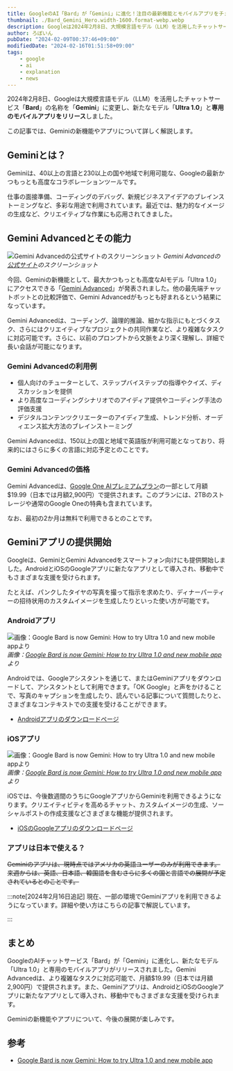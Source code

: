```yaml
---
title: GoogleのAI「Bard」が「Gemini」に進化！注目の最新機能とモバイルアプリをチェック
thumbnail: ./Bard_Gemini_Hero.width-1600.format-webp.webp
description: Googleは2024年2月8日、大規模言語モデル（LLM）を活用したチャットサービス「Bard」の名称を「Gemini」に変更し、新たなモデル「Ultra 1.0」と専用のモバイルアプリをリリースしました。この記事では、Geminiの新機能やアプリについて詳しく解説します。
author: ろぼいん
pubDate: "2024-02-09T00:37:46+09:00"
modifiedDate: "2024-02-16T01:51:58+09:00"
tags:
    - google
    - ai
    - explanation
    - news
---
```



2024年2月8日、Googleは大規模言語モデル（LLM）を活用したチャットサービス「**Bard**」の名称を「**Gemini**」に変更し、新たなモデル「**Ultra 1.0**」と**専用のモバイルアプリをリリース**しました。

この記事では、Geminiの新機能やアプリについて詳しく解説します。

<YouTube id="b5Fh7TaTkEU" />

## Geminiとは？

Geminiは、40以上の言語と230以上の国や地域で利用可能な、Googleの最新かつもっとも高度なコラボレーションツールです。

仕事の面接準備、コーディングのデバッグ、新規ビジネスアイデアのブレインストーミングなど、多彩な用途で利用されています。最近では、魅力的なイメージの生成など、クリエイティブな作業にも応用されてきました。

## Gemini Advancedとその能力

![Gemini Advancedの公式サイトのスクリーンショット](./image.png)
*Gemini Advancedの[公式サイト](https://gemini.google.com/advanced)のスクリーンショット*

今回、Geminiの新機能として、最大かつもっとも高度なAIモデル「Ultra 1.0」にアクセスできる「[Gemini Advanced](https://gemini.google.com/advanced)」が発表されました。他の最先端チャットボットとの比較評価で、Gemini Advancedがもっとも好まれるという結果になっています。

Gemini Advancedは、コーディング、論理的推論、細かな指示にもとづくタスク、さらにはクリエイティブなプロジェクトの共同作業など、より複雑なタスクに対応可能です。さらに、以前のプロンプトから文脈をより深く理解し、詳細で長い会話が可能になります。

<YouTube id="25A-jj61z7w" />

### Gemini Advancedの利用例

- 個人向けのチューターとして、ステップバイステップの指導やクイズ、ディスカッションを提供
- より高度なコーディングシナリオでのアイディア提供やコーディング手法の評価支援
- デジタルコンテンツクリエーターのアイディア生成、トレンド分析、オーディエンス拡大方法のブレインストーミング

Gemini Advancedは、150以上の国と地域で英語版が利用可能となっており、将来的にはさらに多くの言語に対応予定とのことです。

### Gemini Advancedの価格

Gemini Advancedは、[Google One AIプレミアムプラン](https://one.google.com/explore-plan/gemini-advanced)の一部として月額$19.99（日本では月額2,900円）で提供されます。このプランには、2TBのストレージや通常のGoogle Oneの特典も含まれています。

なお、最初の2か月は無料で利用できるとのことです。

## Geminiアプリの提供開始

Googleは、GeminiとGemini Advancedをスマートフォン向けにも提供開始しました。AndroidとiOSのGoogleアプリに新たなアプリとして導入され、移動中でもさまざまな支援を受けられます。

たとえば、パンクしたタイヤの写真を撮って指示を求めたり、ディナーパーティーの招待状用のカスタムイメージを生成したりといった使い方が可能です。

### Androidアプリ

![画像：Google Bard is now Gemini: How to try Ultra 1.0 and new mobile appより](./image-1.png)
*画像：[Google Bard is now Gemini: How to try Ultra 1.0 and new mobile app](https://blog.google/products/gemini/bard-gemini-advanced-app/)より*

Androidでは、Googleアシスタントを通じて、またはGeminiアプリをダウンロードして、アシスタントとして利用できます。「OK Google」と声をかけることで、写真のキャプションを生成したり、読んでいる記事について質問したりと、さまざまなコンテキストでの支援を受けることができます。

- [Androidアプリのダウンロードページ](https://play.google.com/store/apps/details?id=com.google.android.apps.bard)

### iOSアプリ

![画像：Google Bard is now Gemini: How to try Ultra 1.0 and new mobile appより](./Gemini_Planning_and_Extensions_GIF_v13_1.jpg)
*画像：[Google Bard is now Gemini: How to try Ultra 1.0 and new mobile app](https://blog.google/products/gemini/bard-gemini-advanced-app/)より*

iOSでは、今後数週間のうちにGoogleアプリからGeminiを利用できるようになります。クリエイティビティを高めるチャット、カスタムイメージの生成、ソーシャルポストの作成支援などさまざまな機能が提供されます。

- [iOSのGoogleアプリのダウンロードページ](https://apps.apple.com/us/app/google/id284815942)

### アプリは日本で使える？

~~Geminiのアプリは、現時点ではアメリカの英語ユーザーのみが利用できます。来週からは、英語、日本語、韓国語を含むさらに多くの国と言語での展開が予定されているとのことです。~~

:::note[2024年2月16日追記]
現在、一部の環境でGeminiアプリを利用できるようになっています。詳細や使い方はこちらの記事で解説しています。

<ArticleCard link="/article/2024/02/11/google-assistant-gemini-app/" />
:::

## まとめ

GoogleのAIチャットサービス「Bard」が「Gemini」に進化し、新たなモデル「Ultra 1.0」と専用のモバイルアプリがリリースされました。Gemini Advancedは、より複雑なタスクに対応可能で、月額$19.99（日本では月額2,900円）で提供されます。また、Geminiアプリは、AndroidとiOSのGoogleアプリに新たなアプリとして導入され、移動中でもさまざまな支援を受けられます。

Geminiの新機能やアプリについて、今後の展開が楽しみです。

## 参考

- [Google Bard is now Gemini: How to try Ultra 1.0 and new mobile app](https://blog.google/products/gemini/bard-gemini-advanced-app/)
